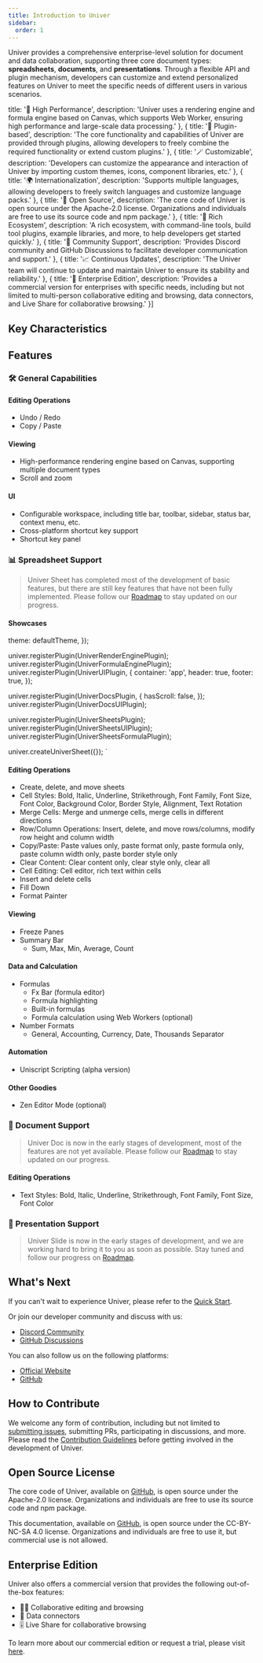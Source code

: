 ```yaml
---
title: Introduction to Univer
sidebar:
  order: 1
---
```


Univer provides a comprehensive enterprise-level solution for document and data collaboration, supporting three core document types: **spreadsheets**, **documents**, and **presentations**. Through a flexible API and plugin mechanism, developers can customize and extend personalized features on Univer to meet the specific needs of different users in various scenarios.

  title: '🚀 High Performance',
  description: 'Univer uses a rendering engine and formula engine based on Canvas, which supports Web Worker, ensuring high performance and large-scale data processing.'
}, {
  title: '🧩 Plugin-based',
  description: 'The core functionality and capabilities of Univer are provided through plugins, allowing developers to freely combine the required functionality or extend custom plugins.'
}, {
  title: '🪄 Customizable',
  description: 'Developers can customize the appearance and interaction of Univer by importing custom themes, icons, component libraries, etc.'
}, {
  title: '🌍 Internationalization',
  description: 'Supports multiple languages, allowing developers to freely switch languages and customize language packs.'
}, {
  title: '📖 Open Source',
  description: 'The core code of Univer is open source under the Apache-2.0 license. Organizations and individuals are free to use its source code and npm package.'
}, {
  title: '🌿 Rich Ecosystem',
  description: 'A rich ecosystem, with command-line tools, build tool plugins, example libraries, and more, to help developers get started quickly.'
}, {
  title: '💬 Community Support',
  description: 'Provides Discord community and GitHub Discussions to facilitate developer communication and support.'
}, {
  title: '📈 Continuous Updates',
  description: 'The Univer team will continue to update and maintain Univer to ensure its stability and reliability.'
}, {
  title: '💼 Enterprise Edition',
  description: 'Provides a commercial version for enterprises with specific needs, including but not limited to multi-person collaborative editing and browsing, data connectors, and Live Share for collaborative browsing.'
}]

## Key Characteristics


<FeatureBox features={features} />

## Features

### 🛠 General Capabilities

#### Editing Operations

- Undo / Redo
- Copy / Paste

#### Viewing

- High-performance rendering engine based on Canvas, supporting multiple document types
- Scroll and zoom

#### UI

- Configurable workspace, including title bar, toolbar, sidebar, status bar, context menu, etc.
- Cross-platform shortcut key support
- Shortcut key panel

### 📊 Spreadsheet Support

> Univer Sheet has completed most of the development of basic features, but there are still key features that have not been fully implemented. Please follow our [Roadmap](/guides/introduction/roadmap) to stay updated on our progress.

#### Showcases


  theme: defaultTheme,
});

univer.registerPlugin(UniverRenderEnginePlugin);
univer.registerPlugin(UniverFormulaEnginePlugin);
univer.registerPlugin(UniverUIPlugin, {
  container: 'app',
  header: true,
  footer: true,
});

univer.registerPlugin(UniverDocsPlugin, {
  hasScroll: false,
});
univer.registerPlugin(UniverDocsUIPlugin);

univer.registerPlugin(UniverSheetsPlugin);
univer.registerPlugin(UniverSheetsUIPlugin);
univer.registerPlugin(UniverSheetsFormulaPlugin);

univer.createUniverSheet({});
`

<Sandbox client:only="react" src="/sandbox" code={code} hideEditor />

#### Editing Operations

- Create, delete, and move sheets
- Cell Styles: Bold, Italic, Underline, Strikethrough, Font Family, Font Size, Font Color, Background Color, Border Style, Alignment, Text Rotation
- Merge Cells: Merge and unmerge cells, merge cells in different directions
- Row/Column Operations: Insert, delete, and move rows/columns, modify row height and column width
- Copy/Paste: Paste values only, paste format only, paste formula only, paste column width only, paste border style only
- Clear Content: Clear content only, clear style only, clear all
- Cell Editing: Cell editor, rich text within cells
- Insert and delete cells
- Fill Down
- Format Painter

#### Viewing

- Freeze Panes
- Summary Bar
  - Sum, Max, Min, Average, Count

#### Data and Calculation

- Formulas
  - Fx Bar (formula editor)
  - Formula highlighting
  - Built-in formulas
  - Formula calculation using Web Workers (optional)
- Number Formats
  - General, Accounting, Currency, Date, Thousands Separator

#### Automation

- Uniscript Scripting (alpha version)

#### Other Goodies

- Zen Editor Mode (optional)

### 📝 Document Support

> Univer Doc is now in the early stages of development, most of the features are not yet available. Please follow our [Roadmap](/guides/introduction/roadmap) to stay updated on our progress.

#### Editing Operations

- Text Styles: Bold, Italic, Underline, Strikethrough, Font Family, Font Size, Font Color

### 🎨 Presentation Support

> Univer Slide is now in the early stages of development, and we are working hard to bring it to you as soon as possible. Stay tuned and follow our progress on [Roadmap](/guides/introduction/roadmap).

## What's Next

If you can't wait to experience Univer, please refer to the [Quick Start](/guides/quickstart).

Or join our developer community and discuss with us:

- [Discord Community](https://discord.gg/XPGnMBmpd6)
- [GitHub Discussions](https://github.com/dream-num/univer/discussions)

You can also follow us on the following platforms:

- [Official Website](https://univer.ai)
- [GitHub](https://github.com/dream-num/univer)

## How to Contribute

We welcome any form of contribution, including but not limited to [submitting issues](https://github.com/dream-num/univer/issues/new/choose), submitting PRs, participating in discussions, and more. Please read the [Contribution Guidelines](https://github.com/dream-num/univer/blob/dev/CONTRIBUTING.md) before getting involved in the development of Univer.

## Open Source License

The core code of Univer, available on [GitHub](https://github.com/dream-num/univer), is open source under the Apache-2.0 license. Organizations and individuals are free to use its source code and npm package.

This documentation, available on [GitHub](https://github.com/dream-num/docs), is open source under the CC-BY-NC-SA 4.0 license. Organizations and individuals are free to use it, but commercial use is not allowed.

## Enterprise Edition

Univer also offers a commercial version that provides the following out-of-the-box features:

- 👨‍💻 Collaborative editing and browsing
- 🛜 Data connectors
- 🎚️ Live Share for collaborative browsing

To learn more about our commercial edition or request a trial, please visit [here](/enterprises).
